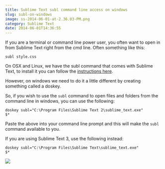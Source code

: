 ```yaml
---
title: Sublime Text subl command line access on windows
slug: subl-on-windows
image: ss-2014-06-01-at-2.36.03-PM.png
category: Sublime Text
date: 2014-06-01T14:36:55
---
```


If you are a terminal or command line power user, you often want to open in from Sublime Text right from the cmd line. Often something like this:

<code>subl style.css</code>

On OSX and Linux, we have the subl command that comes with Sublime Text, to install it you can follow the <a href="https://www.sublimetext.com/docs/2/osx_command_line.html" target="_blank">instructions here</a>.

However, on windows we need to do it a little different by creating something called a doskey.

So, if you wish to use the <code>subl</code> command to open files and folders from the command line in windows, you can use the following:

<code>doskey subl="C:\Program Files\Sublime Text 2\sublime_text.exe" $*</code>

Paste the above into your command line prompt and this will make the <code>subl</code> command available to you.

If you are using Sublime Text 3, use the following instead:

<code>doskey subl="C:\Program Files\Sublime Text\sublime_text.exe" $*</code>

<a href="https://sublimetextbook.com/?utm_source=windowssubl&utm_medium=banner&utm_campaign=product"><img src="facebook-share2.png"></a>